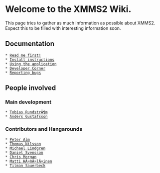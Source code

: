 = Welcome to the XMMS2 Wiki. =

This page tries to gather as much information as possible about XMMS2. Expect this to be filled with interesting information soon.

== Documentation ==

 * [[Read me first!]]
 * [[Install instructions]]
 * [[Using the application]]
 * [[Developer Corner]]
 * [[Reporting bugs]]

== People involved ==

=== Main development ===
 * [[Tobias RundstrÃ¶m]]
 * [[Anders Gustafsson]]

=== Contributors and Hangarounds ===
 * [[Peter Alm]]
 * [[Thomas Nilsson]]
 * [[Michael Lindgren]]
 * [[Daniel Svensson]]
 * [[Chris Morgan]]
 * [[Matti HÃ¤mÃ¤lÃ¤inen]]
 * [[Tilman Sauerbeck]]